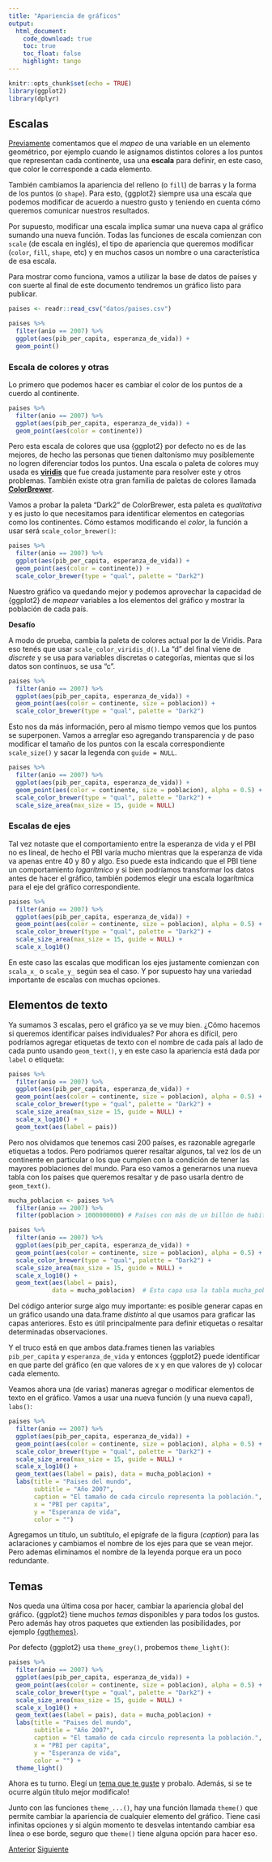```yaml
---
title: "Apariencia de gráficos"
output: 
  html_document:
    code_download: true
    toc: true
    toc_float: false
    highlight: tango
---
```


```r
knitr::opts_chunk$set(echo = TRUE)
library(ggplot2)
library(dplyr)
```

## Escalas

[Previamente](06-graficos-I.html) comentamos que el *mapeo* de una variable en un elemento geométrico, por ejemplo cuando le asignamos distintos colores a los puntos que representan cada continente, usa una **escala** para definir, en este caso, que color le corresponde a cada elemento. 

También cambiamos la apariencia del relleno (o `fill`) de barras y la forma de los puntos (o `shape`). Para esto, {ggplot2} siempre usa una escala que podemos modificar de acuerdo a nuestro gusto y teniendo en cuenta cómo queremos comunicar nuestros resultados. 

Por supuesto, modificar una escala implica sumar una nueva capa al gráfico sumando una nueva función. Todas las funciones de escala comienzan con `scale` (de escala en inglés), el tipo de apariencia que queremos modificar (`color`, `fill`, `shape`, etc) y en muchos casos un nombre o una característica de esa escala. 

Para mostrar como funciona, vamos a utilizar la base de datos de países y con suerte al final de este documento tendremos un gráfico listo para publicar.

```r
paises <- readr::read_csv("datos/paises.csv")

paises %>% 
  filter(anio == 2007) %>% 
  ggplot(aes(pib_per_capita, esperanza_de_vida)) +
  geom_point()

```

### Escala de colores y otras

Lo primero que podemos hacer es cambiar el color de los puntos de a cuerdo al continente.

```r
paises %>% 
  filter(anio == 2007) %>% 
  ggplot(aes(pib_per_capita, esperanza_de_vida)) +
  geom_point(aes(color = continente))
```

Pero esta escala de colores que usa {ggplot2} por defecto no es de las mejores, de hecho las personas que tienen daltonísmo muy posiblemente no logren diferenciar todos los puntos. Una escala o paleta de colores muy usada es [**viridis**](https://cran.r-project.org/web/packages/viridis/vignettes/intro-to-viridis.html) que fue creada justamente para resolver este y otros problemas. También existe otra gran familia de paletas de colores llamada [**ColorBrewer**](https://colorbrewer2.org/).

Vamos a probar la paleta "Dark2" de ColorBrewer, esta paleta es *qualitativa* y es justo lo que necesitamos para identificar elementos en categorías como los continentes. Cómo estamos modificando el *color*, la función a usar será `scale_color_brewer()`:

```r
paises %>% 
  filter(anio == 2007) %>% 
  ggplot(aes(pib_per_capita, esperanza_de_vida)) +
  geom_point(aes(color = continente)) +
  scale_color_brewer(type = "qual", palette = "Dark2")
```

Nuestro gráfico va quedando mejor y podemos aprovechar la capacidad de {ggplot2} de *mapear* variables a los elementos del gráfico y mostrar la población de cada país.

::: {.alert .alert-info}
**Desafío**

A modo de prueba, cambia la paleta de colores actual por la de Viridis. Para eso tenés que usar `scale_color_viridis_d()`. La "d" del final viene de *discrete* y se usa para variables discretas o categorías, mientas que si los datos son continuos, se usa "c".
:::

```r
paises %>% 
  filter(anio == 2007) %>% 
  ggplot(aes(pib_per_capita, esperanza_de_vida)) +
  geom_point(aes(color = continente, size = poblacion)) +
  scale_color_brewer(type = "qual", palette = "Dark2")
```

Esto nos da más información, pero al mismo tiempo vemos que los puntos se superponen. Vamos a arreglar eso agregando transparencia y de paso modificar el tamaño de los puntos con la escala correspondiente `scale_size()` y sacar la legenda con `guide = NULL`.

```r
paises %>% 
  filter(anio == 2007) %>% 
  ggplot(aes(pib_per_capita, esperanza_de_vida)) +
  geom_point(aes(color = continente, size = poblacion), alpha = 0.5) +
  scale_color_brewer(type = "qual", palette = "Dark2") +
  scale_size_area(max_size = 15, guide = NULL)
```

### Escalas de ejes

Tal vez notaste que el comportamiento entre la esperanza de vida y el PBI no es lineal, de hecho el PBI varía mucho mientras que la esperanza de vida va apenas entre 40 y 80 y algo. Eso puede esta indicando que el PBI tiene un comportamiento *logarítmico* y si bien podríamos transformar los datos antes de hacer el gráfico, también podemos elegir una escala logarítmica para el eje del gráfico correspondiente. 

```r
paises %>% 
  filter(anio == 2007) %>% 
  ggplot(aes(pib_per_capita, esperanza_de_vida)) +
  geom_point(aes(color = continente, size = poblacion), alpha = 0.5) +
  scale_color_brewer(type = "qual", palette = "Dark2") +
  scale_size_area(max_size = 15, guide = NULL) +
  scale_x_log10()
```

En este caso las escalas que modifican los ejes justamente comienzan con `scala_x_` o `scale_y_` según sea el caso. Y por supuesto hay una variedad importante de escalas con muchas opciones. 

## Elementos de texto

Ya sumamos 3 escalas, pero el gráfico ya se ve muy bien. ¿Cómo hacemos si queremos identificar países individuales? Por ahora es difícil, pero podríamos agregar etiquetas de texto con el nombre de cada país al lado de cada punto usando `geom_text()`, y en este caso la apariencia está dada por `label` o etiqueta:

```r
paises %>% 
  filter(anio == 2007) %>% 
  ggplot(aes(pib_per_capita, esperanza_de_vida)) +
  geom_point(aes(color = continente, size = poblacion), alpha = 0.5) +
  scale_color_brewer(type = "qual", palette = "Dark2") +
  scale_size_area(max_size = 15, guide = NULL) +
  scale_x_log10() +
  geom_text(aes(label = pais)) 
```

Pero nos olvidamos que tenemos casi 200 países, es razonable agregarle etiquetas a todos. Pero podríamos querer resaltar algunos, tal vez los de un continente en particular o los que cumplen con la condición de tener las mayores poblaciones del mundo. Para eso vamos a generarnos una nueva tabla con los países que queremos resaltar y de paso usarla dentro de `geom_text()`.

```r
mucha_poblacion <- paises %>% 
  filter(anio == 2007) %>% 
  filter(poblacion > 1000000000) # Países con más de un billón de habitantes!

paises %>% 
  filter(anio == 2007) %>% 
  ggplot(aes(pib_per_capita, esperanza_de_vida)) +
  geom_point(aes(color = continente, size = poblacion), alpha = 0.5) +
  scale_color_brewer(type = "qual", palette = "Dark2") +
  scale_size_area(max_size = 15, guide = NULL) +
  scale_x_log10() +
  geom_text(aes(label = pais), 
            data = mucha_poblacion)  # Esta capa usa la tabla mucha_población!
```

::: {.alert .alert-success}

Del código anterior surge algo muy importante: es posible generar capas en un gráfico usando una data.frame *distinto* al que usamos para graficar las capas anteriores. Esto es útil principalmente para definir etiquetas o resaltar determinadas observaciones. 

Y el truco está en que ambos data.frames tienen las variables `pib_per_capita` y `esperanza_de_vida` y entonces {ggplot2} puede identificar en que parte del gráfico (en que valores de x y en que valores de y) colocar cada elemento.
:::

Veamos ahora una (de varias) maneras agregar o modificar elementos de texto en el gráfico. Vamos a usar una nueva función (y una nueva capa!), `labs()`:

```r
paises %>% 
  filter(anio == 2007) %>% 
  ggplot(aes(pib_per_capita, esperanza_de_vida)) +
  geom_point(aes(color = continente, size = poblacion), alpha = 0.5) +
  scale_color_brewer(type = "qual", palette = "Dark2") +
  scale_size_area(max_size = 15, guide = NULL) +
  scale_x_log10() +
  geom_text(aes(label = pais), data = mucha_poblacion) +
  labs(title = "Paises del mundo",
       subtitle = "Año 2007",
       caption = "El tamaño de cada circulo representa la población.",
       x = "PBI per capita",
       y = "Esperanza de vida",
       color = "")
```

Agregamos un título, un subtítulo, el epígrafe de la figura (*caption*) para las aclaraciones y cambiamos el nombre de los ejes para que se vean mejor. Pero ademas eliminamos el nombre de la leyenda porque era un poco redundante. 

## Temas

Nos queda una última cosa por hacer, cambiar la apariencia global del gráfico. {ggplot2} tiene muchos *temas* disponibles y para todos los gustos. Pero además hay otros paquetes que extienden las posibilidades, por ejemplo [{ggthemes}](https://github.com/jrnold/ggthemes).

Por defecto {ggplot2} usa `theme_grey()`, probemos `theme_light()`:

```r
paises %>% 
  filter(anio == 2007) %>% 
  ggplot(aes(pib_per_capita, esperanza_de_vida)) +
  geom_point(aes(color = continente, size = poblacion), alpha = 0.5) +
  scale_color_brewer(type = "qual", palette = "Dark2") +
  scale_size_area(max_size = 15, guide = NULL) +
  scale_x_log10() +
  geom_text(aes(label = pais), data = mucha_poblacion) +
  labs(title = "Paises del mundo",
       subtitle = "Año 2007",
       caption = "El tamaño de cada circulo representa la población.",
       x = "PBI per capita",
       y = "Esperanza de vida",
       color = "") +
  theme_light()
```

::: {.alert .alert-info}

Ahora es tu turno. Elegí un [tema que te guste](https://es.r4ds.hadley.nz/images/visualization-themes.png){.alert-link} y probalo. Además, si se te ocurre algún título mejor modificalo! 
:::

::: {.alert .alert-success}

Junto con las funciones `theme_...()`, hay una función llamada `theme()` que permite cambiar la apariencia de cualquier elemento del gráfico. Tiene casi infinitas opciones y si algún momento te desvelas intentando cambiar esa línea o ese borde, seguro que `theme()` tiene alguna opción para hacer eso.

:::


<div class="btn-group" role="group" aria-label="Navegación">
  <a href= "09-funciones.html" class = "btn btn-primary">Anterior</a>
  <a href= "11-tablas.html" class = "btn btn-primary">Siguiente</a>
</div>